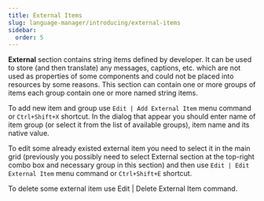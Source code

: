 ```yaml
---
title: External Items
slug: language-manager/introducing/external-items
sidebar:
  order: 5
---
```


**External** section contains string items defined by developer. It can be used to store (and then translate) any messages, captions, etc. which are not used as properties of some components and could not be placed into resources by some reasons.
This section can contain one or more groups of items each group contain one or more named string items.

To add new item and group use `Edit | Add External Item` menu command or `Ctrl+Shift+X` shortcut. In the dialog that appear you should enter name of item group (or select it from the list of available groups), item name and its native value.

To edit some already existed external item you need to select it in the main grid (previously you possibly need to select External section at the top-right combo box and necessary group in this section) and then use `Edit | Edit External Item` menu command or `Ctrl+Shift+E` shortcut.

To delete some external item use Edit | Delete External Item command. 

